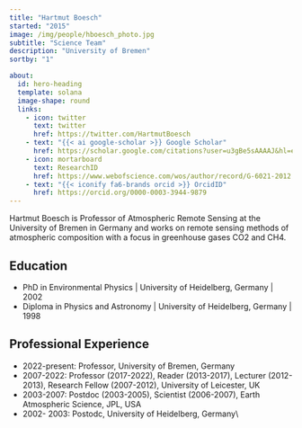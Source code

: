 ```yaml
---
title: "Hartmut Boesch"
started: "2015"
image: /img/people/hboesch_photo.jpg
subtitle: "Science Team"
description: "University of Bremen"
sortby: "1"

about:
  id: hero-heading
  template: solana
  image-shape: round
  links:
    - icon: twitter
      text: twitter
      href: https://twitter.com/HartmutBoesch
    - text: "{{< ai google-scholar >}} Google Scholar"
      href: https://scholar.google.com/citations?user=u3gBe5sAAAAJ&hl=en 
    - icon: mortarboard
      text: ResearchID
      href: https://www.webofscience.com/wos/author/record/G-6021-2012
    - text: "{{< iconify fa6-brands orcid >}} OrcidID"
      href: https://orcid.org/0000-0003-3944-9879
---
```


Hartmut Boesch is Professor of Atmospheric Remote Sensing at the University of Bremen in Germany and works on remote sensing methods of atmospheric composition with a focus in greenhouse gases CO2 and CH4.


## Education

- [PhD in Environmental Physics]{.fw-bold} | University of Heidelberg, Germany | 2002
- [Diploma in Physics and Astronomy ]{.fw-bold} | University of Heidelberg, Germany  | 1998  

## Professional Experience

- [2022-present:]{.fw-bold} Professor, 	University of Bremen, Germany 
- [2007-2022:]{.fw-bold} 	Professor (2017-2022), Reader (2013-2017), Lecturer (2012-2013), Research Fellow (2007-2012), University of Leicester, UK
- [2003-2007:]{.fw-bold} 	Postdoc (2003-2005), Scientist (2006-2007), 	Earth Atmospheric Science, JPL, USA 
- [2002- 2003:]{.fw-bold}	Postodc, University of Heidelberg, Germany\\

